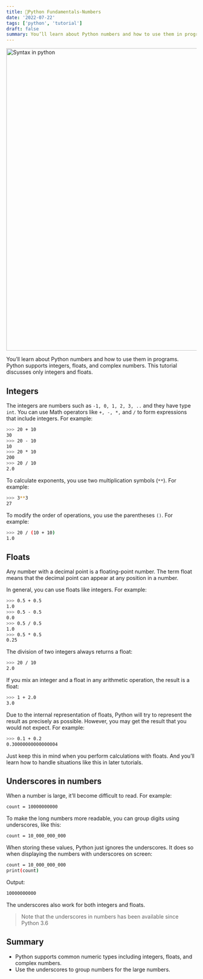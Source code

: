```yaml
---
title: 🐍Python Fundamentals-Numbers
date: '2022-07-22'
tags: ['python', 'tutorial']
draft: false
summary: You’ll learn about Python numbers and how to use them in programs.
---
```


<div className="grid place-items-center">
  <img
    className="inline rounded-lg"
    src="https://raw.githubusercontent.com/fiqgant/fiqlab/main/public/static/images/blog/python_syntax_sample.png"
    alt="Syntax in python"
    width="800"
    height="800"
  />
</div>

You’ll learn about Python numbers and how to use them in programs.
Python supports integers, floats, and complex numbers. This tutorial discusses only integers and floats.

## Integers
The integers are numbers such as `-1, 0, 1, 2, 3, ..` and they have type `int`.
You can use Math operators like `+, -, *,` and `/` to form expressions that include integers. For example:


```bash
>>> 20 + 10
30
>>> 20 - 10
10
>>> 20 * 10
200
>>> 20 / 10
2.0
```

To calculate exponents, you use two multiplication symbols (`**`). For example:

```bash
>>> 3**3
27
```

To modify the order of operations, you use the parentheses `()`. For example:

```bash
>>> 20 / (10 + 10)
1.0
```

## Floats
Any number with a decimal point is a floating-point number. The term float means that the decimal point can appear at any position in a number.

In general, you can use floats like integers. For example:

```bash
>>> 0.5 + 0.5
1.0
>>> 0.5 - 0.5
0.0
>>> 0.5 / 0.5
1.0
>>> 0.5 * 0.5
0.25
```

The division of two integers always returns a float:

```bash
>>> 20 / 10
2.0
```

If you mix an integer and a float in any arithmetic operation, the result is a float:

```bash
>>> 1 + 2.0
3.0
```

Due to the internal representation of floats, Python will try to represent the result as precisely as possible. However, you may get the result that you would not expect. For example:

```bash
>>> 0.1 + 0.2
0.30000000000000004
```

Just keep this in mind when you perform calculations with floats. And you’ll learn how to handle situations like this in later tutorials.

## Underscores in numbers

When a number is large, it’ll become difficult to read. For example:

```bash
count = 10000000000
```

To make the long numbers more readable, you can group digits using underscores, like this:

```bash
count = 10_000_000_000
```

When storing these values, Python just ignores the underscores. It does so when displaying the numbers with underscores on screen:

```bash
count = 10_000_000_000
print(count)
```

Output:

```bash
10000000000
```

The underscores also work for both integers and floats.

> Note that the underscores in numbers has been available since Python 3.6

## Summary
- Python supports common numeric types including integers, floats, and complex numbers.
- Use the underscores to group numbers for the large numbers.
